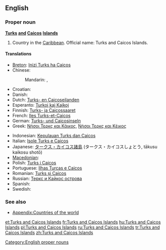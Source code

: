 {{wikipedia}}
==English==

===Proper noun===
'''[[Turks]] [[and]] [[Caicos]] [[Island]]s'''

# Country in the [[Caribbean]]. Official name: Turks and Caicos Islands.

====Translations====
{{trans-top|country in the Caribbean}}
* [[Breton]]: [[Inizi Turks ha Caicos]]
* Chinese:
*: Mandarin: {{t|cmn|特克斯和凱科斯群島|sc=Hani}}, {{t|cmn|特克斯和凯科斯群岛|tr=Tèkèsī hé Kǎikēsī qúndǎo|sc=Hani}}
* Croatian: {{t|hr|Otoci Turks i Caicos}}
* Danish: {{t|da|Turks- og Caicosøerne}}
* Dutch: [[Turks- en Caicoseilanden]]
* Esperanto: [[Turkoj kaj Kajkoj]]
* Finnish: [[Turks- ja Caicossaaret]]
* French: [[Iles Turks-et-Caicos]]
* German: [[Turks- und Caicosinseln]]
* Greek: [[Νήσοι Τερκς και Κάικος]], [[Νήσοι Τερκς και Κέικος]]
{{trans-mid}}
* Indonesian: [[Kepulauan Turks dan Caicos]]
* Italian: [[Isole Turks e Caicos]]
* Japanese: [[タークス・カイコス諸島]] (タークス・カイコスしょとう, tākusu kaikosu shotō)
* [[Macedonian]]: {{t|mk|Туркс и Кајкос|tr=Túrks i Kájkos}}
* Polish: [[Turks i Caicos]]
* Portuguese: [[Ilhas Turcas e Caicos]]
* Romanian: [[Turks și Caicos]]
* Russian: [[Теркс и Кайкос острова]]
* Spanish: {{t+|es|Islas Turcas y Caicos}}
* Swedish: {{t|sv|Turks- och Caicosöarna}}
{{trans-bottom}}

===See also===
* [[Appendix:Countries of the world]]

[[Category:English proper nouns]]

[[et:Turks and Caicos Islands]]
[[fr:Turks and Caicos Islands]]
[[hu:Turks and Caicos Islands]]
[[pl:Turks and Caicos Islands]]
[[ru:Turks and Caicos Islands]]
[[tr:Turks and Caicos Islands]]
[[zh:Turks and Caicos Islands]]